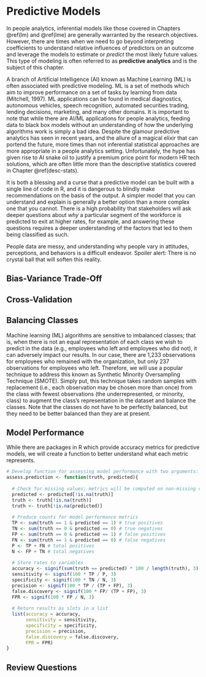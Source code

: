 # Predictive Models {#pred-mod}

  In people analytics, inferential models like those covered in Chapters \@ref(lm) and \@ref(lme) are generally warranted by the research objectives. However, there are times when we need to go beyond interpreting coefficients to understand relative influences of predictors on an outcome and leverage the models to estimate or *predict* the most likely future values. This type of modeling is often referred to as **predictive analytics** and is the subject of this chapter.
  
  A branch of Artificial Intelligence (AI) known as Machine Learning (ML) is often associated with predictive modeling. ML is a set of methods which aim to improve performance on a set of tasks by learning from data (Mitchell, 1997). ML applications can be found in medical diagnostics, autonomous vehicles, speech recognition, automated securities trading, lending decisions, marketing, and many other domains. It is important to note that while there are AI/ML applications for people analytics, feeding data to black box models without an understanding of how the underlying algorithms work is simply a bad idea. Despite the glamour predictive analytics has seen in recent years, and the allure of a magical elixir that can portend the future, more times than not inferential statistical approaches are more appropriate in a people analytics setting. Unfortunately, the hype has given rise to AI snake oil to justify a premium price point for modern HR tech solutions, which are often little more than the descriptive statistics covered in Chapter \@ref(desc-stats).
  
  It is both a blessing and a curse that a predictive model can be built with a single line of code in R, and it is dangerous to blindly make recommendations on the basis of the output. A simpler model that you can understand and explain is generally a better option than a more complex one that you cannot. There is a high probability that stakeholders will ask deeper questions about *why* a particular segment of the workforce is predicted to exit at higher rates, for example, and answering these questions requires a deeper understanding of the factors that led to them being classified as such.
  
  People data are messy, and understanding why people vary in attitudes, perceptions, and behaviors is a difficult endeavor. Spoiler alert: There is no crystal ball that will soften this reality.

## Bias-Variance Trade-Off



## Cross-Validation



## Balancing Classes

  Machine learning (ML) algorithms are sensitive to imbalanced classes; that is, when there is not an equal representation of each class we wish to predict in the data (e.g., employees who left and employees who did not), it can adversely impact our results. In our case, there are 1,233 observations for employees who remained with the organization, but only 237 observations for employees who left. Therefore, we will use a popular technique to address this known as Synthetic Minority Oversampling Technique (SMOTE). Simply put, this technique takes random samples with replacement (i.e., each observation may be chosen more than once) from the class with fewest observations (the underrepresented, or minority, class) to augment the class's representation in the dataset and balance the classes. Note that the classes do not have to be perfectly balanced, but they need to be better balanced than they are at present.

## Model Performance

  While there are packages in R which provide accuracy metrics for predictive models, we will create a function to better understand what each metric represents. 

```r

# Develop function for assessing model performance with two arguments: (1) actual and (2) predicted classes
assess.prediction <- function(truth, predicted){
  
  # Check for missing values; metrics will be computed on non-missing values only
  predicted <- predicted[!is.na(truth)]
  truth <- truth[!is.na(truth)]
  truth <- truth[!is.na(predicted)]
  
  # Produce counts for model performance metrics
  TP <- sum(truth == 1 & predicted == 1) # true positives
  TN <- sum(truth == 0 & predicted == 0) # true negatives
  FP <- sum(truth == 0 & predicted == 1) # false positives
  FN <- sum(truth == 1 & predicted == 0) # false negatives
  P <- TP + FN # total positives
  N <- FP + TN # total negatives
  
  # Store rates to variables
  accuracy <- signif(sum(truth == predicted) * 100 / length(truth), 3)
  sensitivity <- signif(100 * TP / P, 3)
  specificity <- signif(100 * TN / N, 3)
  precision <- signif(100 * TP / (TP + FP), 3)
  false.discovery <- signif(100 * FP/ (TP + FP), 3)
  FPR <- signif(100 * FP / N, 3)
  
  # Return results as slots in a list
  list(accuracy = accuracy, 
       sensitivity = sensitivity, 
       specificity = specificity, 
       precision = precision, 
       false.discovery = false.discovery, 
       FPR = FPR)
}

```


## Review Questions


